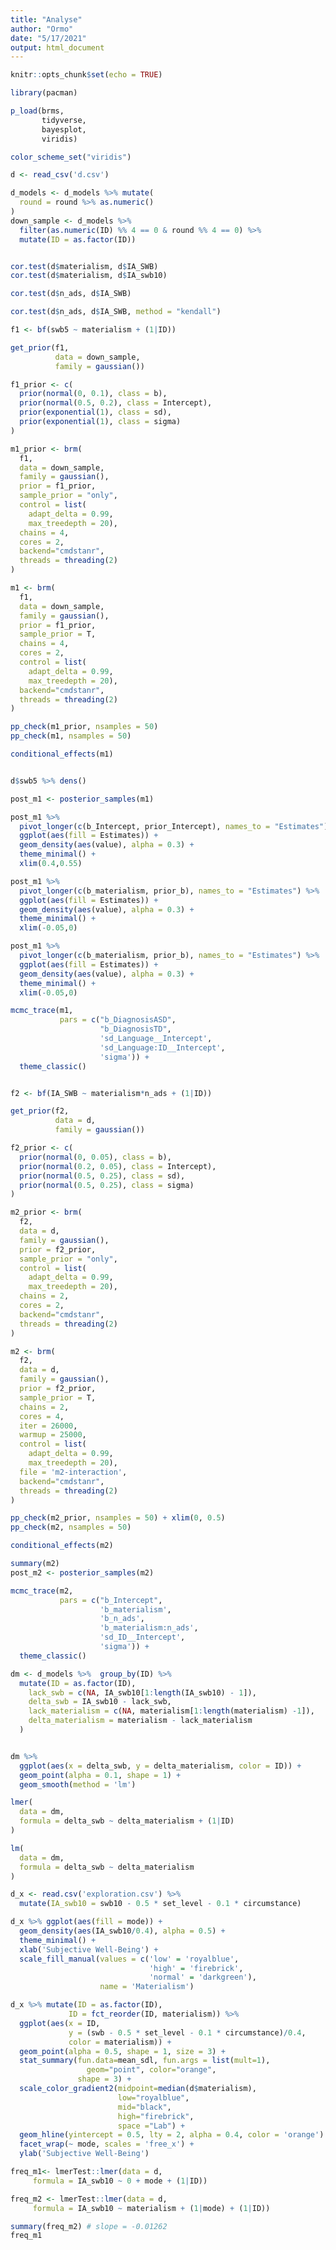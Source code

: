 ```yaml
---
title: "Analyse"
author: "Ormo"
date: "5/17/2021"
output: html_document
---
```


```r
knitr::opts_chunk$set(echo = TRUE)
```

```r
library(pacman)

p_load(brms, 
       tidyverse,
       bayesplot,
       viridis)

color_scheme_set("viridis")
```

```r
d <- read_csv('d.csv')

d_models <- d_models %>% mutate(
  round = round %>% as.numeric()
)
down_sample <- d_models %>% 
  filter(as.numeric(ID) %% 4 == 0 & round %% 4 == 0) %>% 
  mutate(ID = as.factor(ID))



```

```r
cor.test(d$materialism, d$IA_SWB)
cor.test(d$materialism, d$IA_swb10)

cor.test(d$n_ads, d$IA_SWB)

cor.test(d$n_ads, d$IA_SWB, method = "kendall")


```




```r
f1 <- bf(swb5 ~ materialism + (1|ID))

get_prior(f1, 
          data = down_sample, 
          family = gaussian())

f1_prior <- c(
  prior(normal(0, 0.1), class = b),
  prior(normal(0.5, 0.2), class = Intercept),
  prior(exponential(1), class = sd),
  prior(exponential(1), class = sigma)
)

m1_prior <- brm(
  f1,
  data = down_sample,
  family = gaussian(),
  prior = f1_prior,
  sample_prior = "only",
  control = list(
    adapt_delta = 0.99,
    max_treedepth = 20),
  chains = 4,
  cores = 2,
  backend="cmdstanr",
  threads = threading(2)
)

m1 <- brm(
  f1,
  data = down_sample,
  family = gaussian(),
  prior = f1_prior,
  sample_prior = T,
  chains = 4,
  cores = 2,
  control = list(
    adapt_delta = 0.99,
    max_treedepth = 20),
  backend="cmdstanr",
  threads = threading(2)
)

pp_check(m1_prior, nsamples = 50)
pp_check(m1, nsamples = 50)

conditional_effects(m1)


d$swb5 %>% dens()
```

```r
post_m1 <- posterior_samples(m1)

post_m1 %>% 
  pivot_longer(c(b_Intercept, prior_Intercept), names_to = "Estimates") %>%
  ggplot(aes(fill = Estimates)) +
  geom_density(aes(value), alpha = 0.3) +
  theme_minimal() +
  xlim(0.4,0.55)

post_m1 %>% 
  pivot_longer(c(b_materialism, prior_b), names_to = "Estimates") %>%
  ggplot(aes(fill = Estimates)) +
  geom_density(aes(value), alpha = 0.3) +
  theme_minimal() +
  xlim(-0.05,0)

post_m1 %>% 
  pivot_longer(c(b_materialism, prior_b), names_to = "Estimates") %>%
  ggplot(aes(fill = Estimates)) +
  geom_density(aes(value), alpha = 0.3) +
  theme_minimal() +
  xlim(-0.05,0)
```

```r
mcmc_trace(m1,
           pars = c("b_DiagnosisASD", 
                    "b_DiagnosisTD", 
                    'sd_Language__Intercept',
                    'sd_Language:ID__Intercept',
                    'sigma')) +
  theme_classic() 
```

```r

```


```r
f2 <- bf(IA_SWB ~ materialism*n_ads + (1|ID))

get_prior(f2, 
          data = d, 
          family = gaussian())

f2_prior <- c(
  prior(normal(0, 0.05), class = b),
  prior(normal(0.2, 0.05), class = Intercept),
  prior(normal(0.5, 0.25), class = sd),
  prior(normal(0.5, 0.25), class = sigma)
)

m2_prior <- brm(
  f2,
  data = d,
  family = gaussian(),
  prior = f2_prior,
  sample_prior = "only",
  control = list(
    adapt_delta = 0.99,
    max_treedepth = 20),
  chains = 2,
  cores = 2,
  backend="cmdstanr",
  threads = threading(2)
)

m2 <- brm(
  f2,
  data = d,
  family = gaussian(),
  prior = f2_prior,
  sample_prior = T,
  chains = 2,
  cores = 4,
  iter = 26000,
  warmup = 25000,
  control = list(
    adapt_delta = 0.99,
    max_treedepth = 20),
  file = 'm2-interaction',
  backend="cmdstanr",
  threads = threading(2)
)

pp_check(m2_prior, nsamples = 50) + xlim(0, 0.5)
pp_check(m2, nsamples = 50)

conditional_effects(m2)

summary(m2)
post_m2 <- posterior_samples(m2)

mcmc_trace(m2,
           pars = c("b_Intercept",
                    'b_materialism',
                    'b_n_ads',
                    'b_materialism:n_ads',
                    'sd_ID__Intercept', 
                    'sigma')) +
  theme_classic() 
```

```r
dm <- d_models %>%  group_by(ID) %>% 
  mutate(ID = as.factor(ID),
    lack_swb = c(NA, IA_swb10[1:length(IA_swb10) - 1]),
    delta_swb = IA_swb10 - lack_swb,
    lack_materialism = c(NA, materialism[1:length(materialism) -1]),
    delta_materialism = materialism - lack_materialism
  ) 


dm %>%
  ggplot(aes(x = delta_swb, y = delta_materialism, color = ID)) +
  geom_point(alpha = 0.1, shape = 1) +
  geom_smooth(method = 'lm')
```

```r
lmer(
  data = dm,
  formula = delta_swb ~ delta_materialism + (1|ID)
)

lm(
  data = dm,
  formula = delta_swb ~ delta_materialism
)

```


```r
d_x <- read.csv('exploration.csv') %>%
  mutate(IA_swb10 = swb10 - 0.5 * set_level - 0.1 * circumstance)

```

```r
d_x %>% ggplot(aes(fill = mode)) +
  geom_density(aes(IA_swb10/0.4), alpha = 0.5) +
  theme_minimal() +
  xlab('Subjective Well-Being') +
  scale_fill_manual(values = c('low' = 'royalblue', 
                               'high' = 'firebrick',
                               'normal' = 'darkgreen'),
                    name = 'Materialism')

d_x %>% mutate(ID = as.factor(ID),
             ID = fct_reorder(ID, materialism)) %>%
  ggplot(aes(x = ID, 
             y = (swb - 0.5 * set_level - 0.1 * circumstance)/0.4,
             color = materialism)) +
  geom_point(alpha = 0.5, shape = 1, size = 3) +
  stat_summary(fun.data=mean_sdl, fun.args = list(mult=1), 
                 geom="point", color="orange",
               shape = 3) +
  scale_color_gradient2(midpoint=median(d$materialism), 
                        low="royalblue", 
                        mid="black",
                        high="firebrick", 
                        space ="Lab") +
  geom_hline(yintercept = 0.5, lty = 2, alpha = 0.4, color = 'orange') +
  facet_wrap(~ mode, scales = 'free_x') +
  ylab('Subjective Well-Being')
```


```r
freq_m1<- lmerTest::lmer(data = d,
     formula = IA_swb10 ~ 0 + mode + (1|ID))

freq_m2 <- lmerTest::lmer(data = d,
     formula = IA_swb10 ~ materialism + (1|mode) + (1|ID))

summary(freq_m2) # slope = -0.01262
freq_m1

```
















